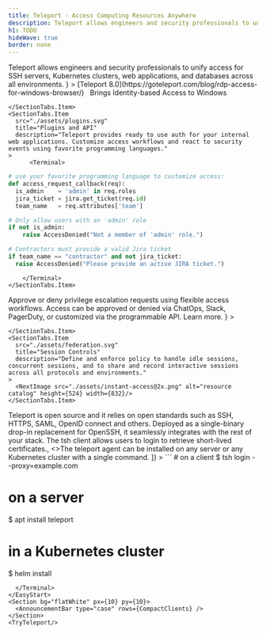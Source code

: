 ```yaml
---
title: Teleport - Access Computing Resources Anywhere
description: Teleport allows engineers and security professionals to unify access for SSH servers, Kubernetes clusters, web applications, and databases across all environments.
h1: TODO
hideWave: true
border: none
---
```



<Section bg="grayWave">
  <AnimationHeader
    title="Quickly access any computing resource anywhere"
    subtitle="Teleport Access Plane"
    description={
      <>
        Teleport allows engineers and security professionals to unify access for SSH servers, Kubernetes clusters, web applications, and databases across all environments.      
      </>
    }
  >
  <TerminalAnimation text="homepage"/>
  </AnimationHeader>
  <NewsItem newsImg>
    [Teleport 8.0](https://goteleport.com/blog/rdp-access-for-windows-browser/) &nbsp; Brings Identity-based Access to Windows
  </NewsItem>
  <AnnouncementBar />
</Section>
<GridDisplay productCard cardStyle="productCard" bg="wavelight">
  <ProductCard 
  title="Server Access" 
  src="../sharedAssets/images/server.svg" 
  href="/ssh-server-access" 
  description="For SSH servers behind NAT in multiple environments."/>
  <ProductCard 
  title="Kubernetes Access" 
  src="../sharedAssets/images/kubernetes.svg" 
  href="/kubernetes-access" 
  description="For Kubernetes clusters behind NAT in multiple environments."/>
  <ProductCard 
  title="Application Access" 
  src="../sharedAssets/images/application.svg" 
  href="/application-access" 
  description="For web applications behind NAT in multiple environments."/>
  <ProductCard 
  title="Database Access" 
  src="../sharedAssets/images/database.svg" 
  href="/database-access" 
  description="For databases behind NAT in multiple environments."/>
  <ProductCard 
  title="Desktop Access" 
  src="../sharedAssets/images/desktop.svg" 
  href="/desktop-access" 
  description="For Windows servers & desktops in multiple environments."/>
</GridDisplay>
<Section bg="grayWave">
  <SectionTabs 
    narrowTabs
    alignment="tabsLeft"
    title="Access that doesn't get in the way" 
    description="A single sign-on allows discovery and instant access to all layers of your tech stack behind NAT across clouds, data centers, or on the edge. There is no more juggling of shared secrets, SSH keys, or hopping between VPNs and multiple access points.">
    <SectionTabs.Item
      src="./assets/catalog.svg"
      title="Unified Resource Catalog"
      description="There is no need to maintain inventories. Enjoy the live view of all servers, Kubernetes clusters, internal applications, databases, and live sessions across all environments."
    >
      <NextImage src="./assets/resource-catalog-browser@2x.png" alt="resource catalog" height={524} width={832}/>
    </SectionTabs.Item>
    <SectionTabs.Item
      src="./assets/recording.svg"
      title="Session Recording"
      description="Invite colleagues to collaborate in a shared session. Work together to troubleshoot a problem on a remote server or on each others’ laptops. Record sessions for knowledge-sharing purposes."
    >
        <NextImage src="./assets/session-replay.gif" alt="resource catalog" height={524} width={832}/>

    </SectionTabs.Item>
    <SectionTabs.Item
      src="./assets/plugins.svg"
      title="Plugins and API"
      description="Teleport provides ready to use auth for your internal web applications. Customize access workflows and react to security events using favorite programming languages."
    >
          <Terminal>
  ```python
  # use your favorite programming language to customize access:
  def access_request_callback(req):
    is_admin    = 'admin' in req.roles
    jira_ticket = jira.get_ticket(req.id)
    team_name   = req.attributes['team']

  # Only allow users with an 'admin' role
  if not is_admin:
      raise AccessDenied("Not a member of 'admin' role.")

  # Contractors must provide a valid Jira ticket
  if team_name == "contractor" and not jira_ticket:
    raise AccessDenied("Please provide an active JIRA ticket.")
  ```
        </Terminal>
    </SectionTabs.Item>
  </SectionTabs>
</Section>
<Section bg="grayWave">
  <SectionTabs 
  narrowTabs
    alignment="tabsRight"
    title="Easily implement security and compliance" 
    description="Use Teleport to adopt industry best practices for access across all protocols and all environments with minimal configuration. Easily enforce MFA, RBAC, and SSO using identity-based short-lived certificates.">
    <SectionTabs.Item
      src="./assets/grant-access.svg"
      title="Access Requests"
      description={
        <>
        Approve or deny privilege escalation requests using flexible access workflows. Access can be approved or denied via ChatOps, Slack, PagerDuty, or customized via the programmable API. <Link scheme="site" href="/features/access-requests/">Learn more</Link>.
        </>
        }
    >
      <NextImage src="./assets/access-request-browser@2x.png" alt="resource catalog" height={524} width={832}/>
    </SectionTabs.Item>
    <SectionTabs.Item
      src="./assets/sso.png"
      title="Access Controls"
      description="Use flexible access controls to implement compliance standards such as SOC2, PCI, and FedRAMP. Teleport can bring new and legacy resources into compliance."
    >
        <NextImage src="./assets/compliance@2x.png" alt="resource catalog" height={524} width={832}/>

    </SectionTabs.Item>
    <SectionTabs.Item
      src="./assets/federation.svg"
      title="Session Controls"
      description="Define and enforce policy to handle idle sessions, concurrent sessions, and to share and record interactive sessions across all protocols and environments."
    >
      <NextImage src="./assets/instant-access@2x.png" alt="resource catalog" height={524} width={832}/>
    </SectionTabs.Item>
  </SectionTabs>
</Section>
<Section bg="grayWave">
  <SectionTabs 
  narrowTabs
    alignment="tabsLeft"
    title="Complete visibility into access and behavior" 
    description="Teleport records interactive sessions, filesystem changes, data transfers, command executions and other security events across all environments into a structured audit log, making it easy to see what’s happening and who is responsible.">
    <SectionTabs.Item
      src="./assets/catalog.svg"
      title="Unified Resource Catalog"
      description="There is no need to maintain inventories. Enjoy the live view of all servers, Kubernetes clusters, internal applications, databases, and live sessions across all environments."
    >
      <NextImage src="./assets/resource-catalog-browser@2x.png" alt="resource catalog" height={524} width={832}/>
    </SectionTabs.Item>
    <SectionTabs.Item
      src="./assets/live-view.svg"
      title="Live Session View"
      description="Teleport maintains a list of live sessions across all protocols and environments, providing a picture of what’s happening. Each session is recorded and tied to identities of humans and machines involved."
    >
        <NextImage src="./assets/active-sessions-browser@2x.png" alt="resource catalog" height={524} width={832}/>
    </SectionTabs.Item>
    <SectionTabs.Item
      src="./assets/events.svg"
      title="Audit Log"
      description="Teleport streams recorded sessions and security events to a centralized destination of choice such as SIEM solutions to help integrate access events into a single source of truth."
    >
      <NextImage src="./assets/audit-log-card@2x.png" alt="resource catalog" height={524} width={832}/>
    </SectionTabs.Item>
  </SectionTabs>
</Section>
<VideoBanner title="Demo Video" videoId="8dDRW37fsy4" />
<WorksWith title="Works with everything you have">
  Teleport is open source and it relies on open standards such as SSH, HTTPS, SAML, OpenID connect and others. Deployed as a single-binary drop-in replacement for OpenSSH, it seamlessly integrates with the rest of your stack.
</WorksWith>
<EasyStart
  description="Teleport is easy to deploy and use. We believe that simplicity and good user experience are key to first-class security."
  listDescription="Teleport consists of just two binaries."
  listItems={[
    <>The <span style={{color: "#512FC9", fontFamily: "Ubuntu Mono"}}>tsh</span> client allows users to login to retrieve short-lived certificates.</>, 
    <>The <span style={{color: "#512FC9", fontFamily: "Ubuntu Mono"}}>teleport</span> agent can be installed on any server or any Kubernetes cluster with a single command.</>
  ]}
>
  <Terminal>
```
# on a client
$ tsh login --proxy=example.com

# on a server
$ apt install teleport

# in a Kubernetes cluster
$ helm install
```
  </Terminal>
</EasyStart>
<Section bg="flatWhite" px={10} py={10}>
  <AnnouncementBar type="case" rows={CompactClients} />
</Section>
<TryTeleport/>

